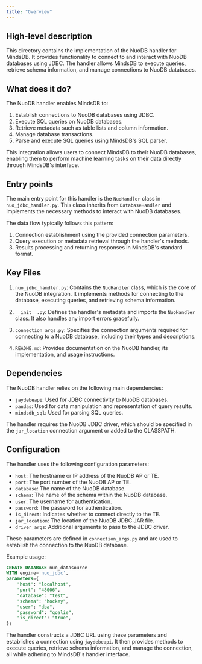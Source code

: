 ```yaml
---
title: "Overview"
---
```


## High-level description
This directory contains the implementation of the NuoDB handler for MindsDB. It provides functionality to connect to and interact with NuoDB databases using JDBC. The handler allows MindsDB to execute queries, retrieve schema information, and manage connections to NuoDB databases.

## What does it do?
The NuoDB handler enables MindsDB to:
1. Establish connections to NuoDB databases using JDBC.
2. Execute SQL queries on NuoDB databases.
3. Retrieve metadata such as table lists and column information.
4. Manage database transactions.
5. Parse and execute SQL queries using MindsDB's SQL parser.

This integration allows users to connect MindsDB to their NuoDB databases, enabling them to perform machine learning tasks on their data directly through MindsDB's interface.

## Entry points
The main entry point for this handler is the `NuoHandler` class in `nuo_jdbc_handler.py`. This class inherits from `DatabaseHandler` and implements the necessary methods to interact with NuoDB databases.

The data flow typically follows this pattern:
1. Connection establishment using the provided connection parameters.
2. Query execution or metadata retrieval through the handler's methods.
3. Results processing and returning responses in MindsDB's standard format.

## Key Files
1. `nuo_jdbc_handler.py`: Contains the `NuoHandler` class, which is the core of the NuoDB integration. It implements methods for connecting to the database, executing queries, and retrieving schema information.

2. `__init__.py`: Defines the handler's metadata and imports the `NuoHandler` class. It also handles any import errors gracefully.

3. `connection_args.py`: Specifies the connection arguments required for connecting to a NuoDB database, including their types and descriptions.

4. `README.md`: Provides documentation on the NuoDB handler, its implementation, and usage instructions.

## Dependencies
The NuoDB handler relies on the following main dependencies:
- `jaydebeapi`: Used for JDBC connectivity to NuoDB databases.
- `pandas`: Used for data manipulation and representation of query results.
- `mindsdb_sql`: Used for parsing SQL queries.

The handler requires the NuoDB JDBC driver, which should be specified in the `jar_location` connection argument or added to the CLASSPATH.

## Configuration
The handler uses the following configuration parameters:
- `host`: The hostname or IP address of the NuoDB AP or TE.
- `port`: The port number of the NuoDB AP or TE.
- `database`: The name of the NuoDB database.
- `schema`: The name of the schema within the NuoDB database.
- `user`: The username for authentication.
- `password`: The password for authentication.
- `is_direct`: Indicates whether to connect directly to the TE.
- `jar_location`: The location of the NuoDB JDBC JAR file.
- `driver_args`: Additional arguments to pass to the JDBC driver.

These parameters are defined in `connection_args.py` and are used to establish the connection to the NuoDB database.

Example usage:
```sql
CREATE DATABASE nuo_datasource
WITH engine='nuo_jdbc',
parameters={
    "host": "localhost",
    "port": "48006",
    "database": "test",
    "schema": "hockey",
    "user": "dba",
    "password": "goalie",
    "is_direct": "true",
};
```

The handler constructs a JDBC URL using these parameters and establishes a connection using `jaydebeapi`. It then provides methods to execute queries, retrieve schema information, and manage the connection, all while adhering to MindsDB's handler interface.